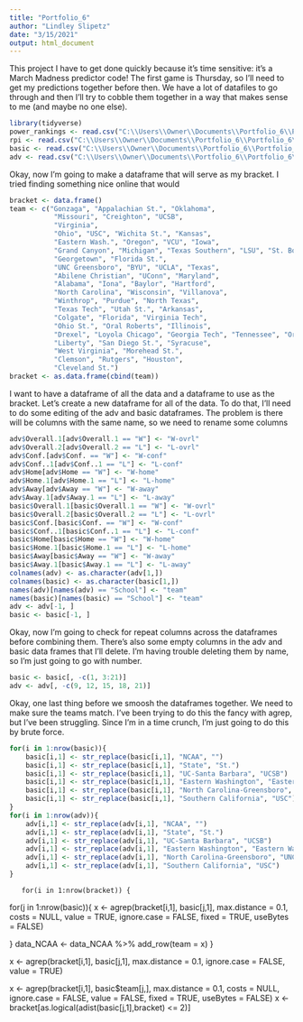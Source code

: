 ```yaml
---
title: "Portfolio_6"
author: "Lindley Slipetz"
date: "3/15/2021"
output: html_document
---
```


This project I have to get done quickly because it's time sensitive: it's a March Madness predictor code! The first game is Thursday, so I'll need to get my predictions together before then. We have a lot of datafiles to go through and then I'll try to cobble them together in a way that makes sense to me (and maybe no one else). 

```r
library(tidyverse)
power_rankings <- read.csv("C:\\Users\\Owner\\Documents\\Portfolio_6\\Portfolio_6\\data\\power_rankings.txt", header = TRUE, stringsAsFactors = FALSE)
rpi <- read.csv("C:\\Users\\Owner\\Documents\\Portfolio_6\\Portfolio_6\\data\\rpi.txt", header = TRUE, stringsAsFactors = FALSE)
basic <- read.csv("C:\\Users\\Owner\\Documents\\Portfolio_6\\Portfolio_6\\data\\basic_stats.txt", header = TRUE, stringsAsFactors = FALSE)
adv <- read.csv("C:\\Users\\Owner\\Documents\\Portfolio_6\\Portfolio_6\\data\\adv_stats.txt", header = TRUE, stringsAsFactors = FALSE)
```

Okay, now I'm going to make a dataframe that will serve as my bracket. I tried finding something nice online that would 
```r
bracket <- data.frame()
team <- c("Gonzaga", "Appalachian St.", "Oklahoma",
           "Missouri", "Creighton", "UCSB",  
           "Virginia",
           "Ohio", "USC", "Wichita St.", "Kansas", 
           "Eastern Wash.", "Oregon", "VCU", "Iowa",
           "Grand Canyon", "Michigan", "Texas Southern", "LSU", "St. Bonaventure", "Colorado",
           "Georgetown", "Florida St.", 
           "UNC Greensboro", "BYU", "UCLA", "Texas",
           "Abilene Christian", "UConn", "Maryland",
           "Alabama", "Iona", "Baylor", "Hartford",
           "North Carolina", "Wisconsin", "Villanova",
           "Winthrop", "Purdue", "North Texas", 
           "Texas Tech", "Utah St.", "Arkansas",
           "Colgate", "Florida", "Virginia Tech",
           "Ohio St.", "Oral Roberts", "Illinois",
           "Drexel", "Loyola Chicago", "Georgia Tech", "Tennessee", "Oregon St.", "Oklahoma St.",
           "Liberty", "San Diego St.", "Syracuse",
           "West Virginia", "Morehead St.",
           "Clemson", "Rutgers", "Houston",
           "Cleveland St.")
bracket <- as.data.frame(cbind(team))
```

I want to have a dataframe of all the data and a dataframe to use as the bracket. Let's create a new dataframe for all of the data. To do that, I'll need to do some editing of the adv and basic dataframes. The problem is there will be columns with the same name, so we need to rename some columns

```r
adv$Overall.1[adv$Overall.1 == "W"] <- "W-ovrl"
adv$Overall.2[adv$Overall.2 == "L"] <- "L-ovrl"
adv$Conf.[adv$Conf. == "W"] <- "W-conf"
adv$Conf..1[adv$Conf..1 == "L"] <- "L-conf"
adv$Home[adv$Home == "W"] <- "W-home"
adv$Home.1[adv$Home.1 == "L"] <- "L-home"
adv$Away[adv$Away == "W"] <- "W-away"
adv$Away.1[adv$Away.1 == "L"] <- "L-away"
basic$Overall.1[basic$Overall.1 == "W"] <- "W-ovrl"
basic$Overall.2[basic$Overall.2 == "L"] <- "L-ovrl"
basic$Conf.[basic$Conf. == "W"] <- "W-conf"
basic$Conf..1[basic$Conf..1 == "L"] <- "L-conf"
basic$Home[basic$Home == "W"] <- "W-home"
basic$Home.1[basic$Home.1 == "L"] <- "L-home"
basic$Away[basic$Away == "W"] <- "W-away"
basic$Away.1[basic$Away.1 == "L"] <- "L-away"
colnames(adv) <- as.character(adv[1,])
colnames(basic) <- as.character(basic[1,])
names(adv)[names(adv) == "School"] <- "team"
names(basic)[names(basic) == "School"] <- "team"
adv <- adv[-1, ] 
basic <- basic[-1, ] 
```

Okay, now I'm going to check for repeat columns across the dataframes before combining them. There's also some empty columns in the adv and basic data frames that I'll delete. I'm having trouble deleting them by name, so I'm just going to go with number.


```r
basic <- basic[, -c(1, 3:21)]
adv <- adv[, -c(9, 12, 15, 18, 21)] 
```

Okay, one last thing before we smoosh the dataframes together. We need to make sure the teams match. I've been trying to do this the fancy with agrep, but I've been struggling. Since I'm in a time crunch, I'm just going to do this by brute force. 
```r
for(i in 1:nrow(basic)){
    basic[i,1] <- str_replace(basic[i,1], "NCAA", "")
    basic[i,1] <- str_replace(basic[i,1], "State", "St.")
    basic[i,1] <- str_replace(basic[i,1], "UC-Santa Barbara", "UCSB")
    basic[i,1] <- str_replace(basic[i,1], "Eastern Washington", "Eastern Wash.")
    basic[i,1] <- str_replace(basic[i,1], "North Carolina-Greensboro", "UNC Greensboro")
    basic[i,1] <- str_replace(basic[i,1], "Southern California", "USC")
}
for(i in 1:nrow(adv)){
    adv[i,1] <- str_replace(adv[i,1], "NCAA", "")
    adv[i,1] <- str_replace(adv[i,1], "State", "St.")
    adv[i,1] <- str_replace(adv[i,1], "UC-Santa Barbara", "UCSB")
    adv[i,1] <- str_replace(adv[i,1], "Eastern Washington", "Eastern Wash.")
    adv[i,1] <- str_replace(adv[i,1], "North Carolina-Greensboro", "UNC Greensboro")
    adv[i,1] <- str_replace(adv[i,1], "Southern California", "USC")
}

```

       for(i in 1:nrow(bracket)) {
  for(j in 1:nrow(basic)){
    x <- agrep(bracket[i,1], basic[j,1], max.distance = 0.1,  
                costs = NULL, value = TRUE,
                ignore.case = FALSE, fixed = TRUE, 
                useBytes = FALSE)
   
  }
   data_NCAA <- data_NCAA %>%
      add_row(team = x)
}
 
x <- agrep(bracket[i,1], basic[j,1], max.distance = 0.1,          ignore.case = FALSE, value = TRUE)



 x <- agrep(bracket[i,1], basic$team[j,], max.distance = 0.1, costs = NULL,
      ignore.case = FALSE, value = FALSE, fixed = TRUE,
      useBytes = FALSE) 
       x <- bracket[as.logical(adist(basic[j,1],bracket) <= 2)]